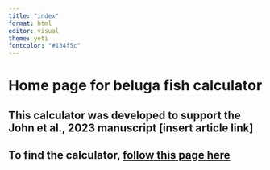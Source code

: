 ```yaml
---
title: "index"
format: html
editor: visual
theme: yeti
fontcolor: "#134f5c"
---
```


# Home page for beluga fish calculator 

## This calculator was developed to support the John et al., 2023 manuscript \[insert article link\]

## To find the calculator, [follow this page here](Beluga_fish_calculator.html)
